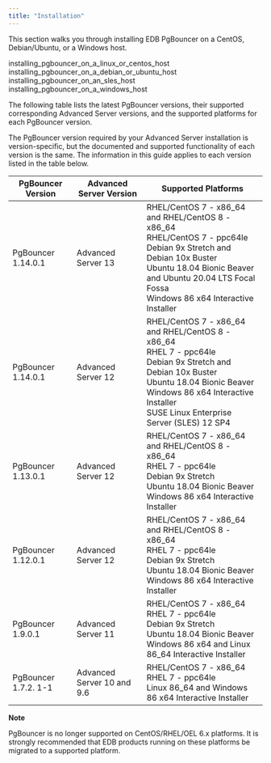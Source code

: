```yaml
---
title: "Installation"
---
```


<div id="installing_pgbouncer" class="registered_link"></div>

This section walks you through installing EDB PgBouncer on a CentOS, Debian/Ubuntu, or a Windows host.

<div class="toctree" maxdepth="3">

installing_pgbouncer_on_a_linux_or_centos_host installing_pgbouncer_on_a_debian_or_ubuntu_host installing_pgbouncer_on_an_sles_host installing_pgbouncer_on_a_windows_host

</div>

The following table lists the latest PgBouncer versions, their supported corresponding Advanced
Server versions, and the supported platforms for each PgBouncer version.

The PgBouncer version required by your Advanced Server installation is version-specific, but the
documented and supported functionality of each version is the same. The information in this guide
applies to each version listed in the table below.

| PgBouncer Version    | Advanced Server Version          | Supported Platforms                                                                                                                                                                                                                   |
|----------------------|----------------------------------|---------------------------------------------------------------------------------------------------------------------------------------------------------------------------------------------------------------------------------------|
| PgBouncer 1.14.0.1   | Advanced Server 13               | RHEL/CentOS 7 - x86_64 and RHEL/CentOS 8 - x86_64 <br/>RHEL/CentOS 7 - ppc64le <br/>Debian 9x Stretch and Debian 10x Buster <br/>Ubuntu 18.04 Bionic Beaver and Ubuntu 20.04 LTS Focal Fossa <br/>Windows 86 x64 Interactive Installer                    |
| PgBouncer 1.14.0.1   | Advanced Server 12               | RHEL/CentOS 7 - x86_64 and RHEL/CentOS 8 - x86_64 <br/>RHEL 7 - ppc64le <br/>Debian 9x Stretch and Debian 10x Buster <br/>Ubuntu 18.04 Bionic Beaver <br/>Windows 86 x64 Interactive Installer <br/>SUSE Linux Enterprise Server (SLES) 12 SP4 |
| PgBouncer 1.13.0.1   | Advanced Server 12               | RHEL/CentOS 7 - x86_64 and RHEL/CentOS 8 - x86_64 <br/>RHEL 7 - ppc64le <br/>Debian 9x Stretch <br/>Ubuntu 18.04 Bionic Beaver <br/>Windows 86 x64 Interactive Installer                                                                  |
| PgBouncer 1.12.0.1   | Advanced Server 12               | RHEL/CentOS 7 - x86_64 and RHEL/CentOS 8 - x86_64 <br/>RHEL 7 - ppc64le <br/>Debian 9x Stretch <br/>Ubuntu 18.04 Bionic Beaver <br/>Windows 86 x64 Interactive Installer                                                                  |
| PgBouncer 1.9.0.1    | Advanced Server 11               | RHEL/CentOS 7 - x86_64 <br/>RHEL 7 - ppc64le <br/>Debian 9x Stretch <br/>Ubuntu 18.04 Bionic Beaver <br/>Windows 86 x64 and Linux 86_64 Interactive Installer                                                                           |
| PgBouncer 1.7.2. 1-1 | Advanced Server 10 and 9.6       | RHEL/CentOS 7 - x86_64 <br/>RHEL 7 - ppc64le <br/>Linux 86_64 and Windows 86 x64 Interactive Installer   

**Note**

PgBouncer is no longer supported on CentOS/RHEL/OEL 6.x platforms. It is strongly recommended that EDB products running on these platforms be migrated to a supported platform.